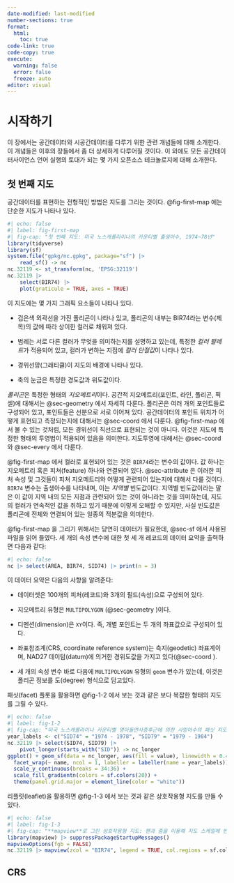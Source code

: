 ```yaml
---
date-modified: last-modified
number-sections: true
format: 
  html: 
    toc: true
code-link: true
code-copy: true
execute: 
  warning: false
  error: false
  freeze: auto
editor: visual
---
```


# 시작하기 {#sec-start}

이 장에서는 공간데이터와 시공간데이터를 다루기 위한 관련 개념들에 대해 소개한다. 이 개념들은 이후의 장들에서 좀 더 상세하게 다루어질 것이다. 이 외에도 모든 공간데이터사이언스 언어 실행의 토대가 되는 몇 가지 오픈소스 테크놀로지에 대해 소개한다.

## 첫 번째 지도

공간데이터를 표현하는 전형적인 방법은 지도를 그리는 것이다. @fig-first-map 에는 단순한 지도가 나타나 있다.

```r
#| echo: false
#| label: fig-first-map
#| fig-cap: "첫 번째 지도: 미국 노스캐롤라이나의 카운티별 출생아수, 1974~78년"
library(tidyverse)
library(sf)
system.file("gpkg/nc.gpkg", package="sf") |>
    read_sf() -> nc
nc.32119 <- st_transform(nc, 'EPSG:32119')
nc.32119 |>
    select(BIR74) |>
    plot(graticule = TRUE, axes = TRUE)
```

이 지도에는 몇 가지 그래픽 요소들이 나타나 있다.

-   검은색 외곽선을 가진 폴리곤이 나타나 있고, 폴리곤의 내부는 BIR74라는 변수(제목)의 값에 따라 상이한 컬러로 채워져 있다.

-   범례는 서로 다른 컬러가 무엇을 의미하는지를 설명하고 있는데, 특정한 *컬러 팔레트*가 적용되어 있고, 컬러가 변하는 지점에 *컬러 단절값*이 나타나 있다.

-   경위선망(그래티큘)이 지도의 배경에 나타나 있다.

-   축의 눈금은 특정한 경도값과 위도값이다.

*폴리곤*은 특정한 형태의 *지오메트리*이다. 공간적 지오메트리(포인트, 라인, 폴리곤, 픽셀)에 대해서는 @sec-geometry 에서 자세히 다룬다. 폴리곤은 여러 개의 포인트들로 구성되어 있고, 포인트들은 선분으로 서로 이어져 있다. 공간데이터의 포인트 위치가 어떻게 표현되고 측정되는지에 대해서는 @sec-coord 에서 다룬다. @fig-first-map 에서 볼 수 있는 것처럼, 모든 경위선이 직선으로 표현되는 것이 아니다. 이것은 지도에 특정한 형태의 투영법이 적용되어 있음을 의미한다. 지도투영에 대해서는 @sec-coord 와 @sec-every 에서 다룬다.

@fig-first-map 에서 컬러로 표현되어 있는 것은 `BIR74`라는 변수의 값이다. 값 하나는 지오메트리 혹은 피쳐(feature) 하나와 연결되어 있다. @sec-attribute 은 이러한 피처 속성 및 그것들이 피처 지오메트리와 어떻게 관련되어 있는지에 대해서 다룰 것이다. `BIR74` 변수는 출생아수를 나타내며, 이는 *지역별* 빈도값이다. 지역별 빈도값이라는 말은 이 값이 지역 내의 모든 지점과 관련되어 있는 것이 아니라는 것을 의미하는데, 지도의 컬러가 연속적인 값을 취하고 있기 때문에 이렇게 오해할 수 있지만, 사실 빈도값은 폴리곤에 전체와 연결되어 있는 일종의 적분값을 의미한다.

@fig-first-map 을 그리기 위해서는 당연히 데이터가 필요한데, @sec-sf 에서 사용된 파일을 읽어 들였다. 세 개의 속성 변수에 대한 첫 세 개 레코드의 데이터 요약을 출력하면 다음과 같다:

```r
#| echo: false
nc |> select(AREA, BIR74, SID74) |> print(n = 3)
```

이 데이터 요약은 다음의 사항을 알려준다:

-   데이터셋은 100개의 피처(레코드)와 3개의 필드(속성)으로 구성되어 있다.

-   지오메트리 유형은 `MULTIPOLYGON` (@sec-geometry )이다.

-   디멘션(dimension)은 `XY`이다. 즉, 개별 포인트는 두 개의 좌표값으로 구성되어 있다.

-   좌표참조계(CRS, coordinate reference system)는 측지(geodetic) 좌표계이며, NAD27 데이텀(datum)에 의거한 경위도값을 가지고 있다(@sec-coord ).

-   세 개의 속성 변수 바로 다음에 `MULTIPOLYGON` 유형의 `geom` 변수가 있는데, 이것은 폴리곤 정보를 도(degree) 형식으로 담고있다.

패싯(facet) 플롯을 활용하면 @fig-1-2 에서 보는 것과 같은 보다 복잡한 형태의 지도를 그릴 수 있다.

```r
#| echo: false
#| label: fig-1-2
#| fig-cap: "미국 노스캐롤라이나 카운티별 영아돌연사증후군에 의한 사망아수의 패싯 지도, 1974~78년과 1979~84년" 
year_labels <- c("SID74" = "1974 - 1978", "SID79" = "1979 - 1984")
nc.32119 |> select(SID74, SID79) |>
    pivot_longer(starts_with("SID")) -> nc_longer
ggplot() + geom_sf(data = nc_longer, aes(fill = value), linewidth = 0.4) + 
  facet_wrap(~ name, ncol = 1, labeller = labeller(name = year_labels)) +
  scale_y_continuous(breaks = 34:36) +
  scale_fill_gradientn(colors = sf.colors(20)) +
  theme(panel.grid.major = element_line(color = "white"))
```

리플릿(leaflet)을 활용하면 @fig-1-3 에서 보는 것과 같은 상호작용형 지도를 만들 수 있다.

```r
#| echo: false
#| label: fig-1-3
#| fig-cap: "**mapview**로 그린 상호작용형 지도: 팬과 줌을 이용해 지도 스케일에 변화를 줄 수 있고 카운티를 클릭하면 해당 카운티의 속성을 보여주는 팝업 윈도우가 뜬다."
library(mapview) |> suppressPackageStartupMessages()
mapviewOptions(fgb = FALSE)
nc.32119 |> mapview(zcol = "BIR74", legend = TRUE, col.regions = sf.colors)
```

## CRS
